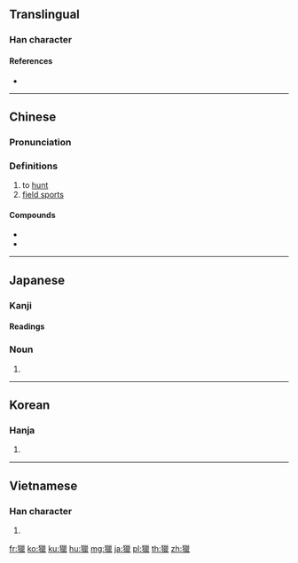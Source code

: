 {{also|猎|猟}}
==Translingual==

===Han character===
{{Han char|rn=94|rad=犬|as=15|sn=18|four=42216|canj=KHVVV|ids=⿰犭巤}}

====References====
* {{Han ref|kx=0720.270|dkj=20768|dj=1132.130|hdz=21376.070|uh=7375|ud=29557|bh=C279|bd=49785}}

----

==Chinese==
{{zh-forms|s=猎}}

===Pronunciation===
{{zh-pron
|m=liè
|c=lip6
|mc=y
|oc=y
|ma=
|cat=v,n
}}

===Definitions===
# to [[hunt]]
# [[field sports]]

====Compounds====
* {{zh-l|打獵|tr=dǎliè}}
* {{zh-l|獵取|tr=lièqǔ}}

----

==Japanese==

===Kanji===
{{ja-kanji|grade=uc|rs=犬15|style=ky|shin=猟}}

====Readings====
{{ja-readings|goon=[[りょう]] (ryō)|kanon=[[りょう]] (ryō)|kun=[[かり|か-り]] (ka-ri), [[かる|か-る]] (ka-ru)}}

{{ja-kanjitab|りょう|yomi=o}}

===Noun===
{{ja-noun|shin=猟|りょう|hhira=れふ}}

# {{alternative spelling of|猟|lang=ja}}

----

==Korean==

===Hanja===
{{ko-hanja|hangeul=[[렵]], [[엽]]|eumhun=|rv=ryeop, yeop|mr=ryŏp, yŏp|y=lyep, yep}}

# {{defn|lang=ko|sort=犬15}}

----

==Vietnamese==

===Han character===
{{vi-readings|rs=犬15| hanviet = lốp}}

# {{defn|lang=vi|sort=犬15}}

[[fr:獵]]
[[ko:獵]]
[[ku:獵]]
[[hu:獵]]
[[mg:獵]]
[[ja:獵]]
[[pl:獵]]
[[th:獵]]
[[zh:獵]]